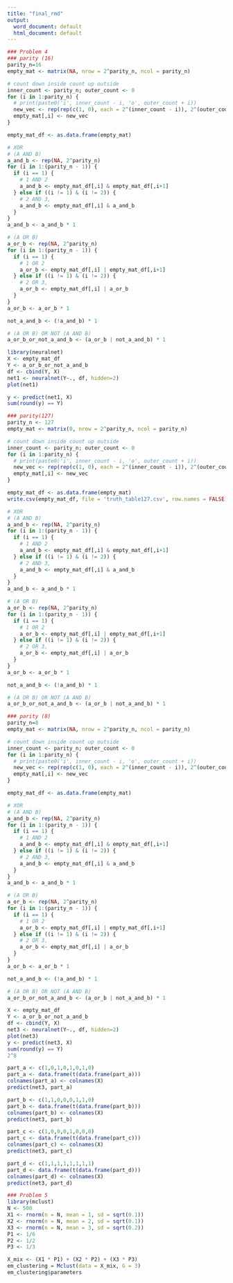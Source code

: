 ```yaml
---
title: "final_rmd"
output:
  word_document: default
  html_document: default
---
```


```r
### Problem 4
### parity (16)
parity_n=16
empty_mat <- matrix(NA, nrow = 2^parity_n, ncol = parity_n)

# count down inside count up outside
inner_count <- parity_n; outer_count <- 0
for (i in 1:parity_n) {
  # print(paste0('i', inner_count - i, 'o', outer_count + i))
  new_vec <- rep(rep(c(1, 0), each = 2^(inner_count - i)), 2^(outer_count + i - 1))
  empty_mat[,i] <- new_vec
}

empty_mat_df <- as.data.frame(empty_mat)

# XOR
# (A AND B)
a_and_b <- rep(NA, 2^parity_n)
for (i in 1:(parity_n - 1)) {
  if (i == 1) {
    # 1 AND 2
    a_and_b <- empty_mat_df[,i] & empty_mat_df[,i+1] 
  } else if ((i != 1) & (i != 2)) {
    # 2 AND 3, 
    a_and_b <- empty_mat_df[,i] & a_and_b
  }
}
a_and_b <- a_and_b * 1

# (A OR B)
a_or_b <- rep(NA, 2^parity_n)
for (i in 1:(parity_n - 1)) {
  if (i == 1) {
    # 1 OR 2
    a_or_b <- empty_mat_df[,i] | empty_mat_df[,i+1] 
  } else if ((i != 1) & (i != 2)) {
    # 2 OR 3, 
    a_or_b <- empty_mat_df[,i] | a_or_b
  }
}
a_or_b <- a_or_b * 1

not_a_and_b <- (!a_and_b) * 1

# (A OR B) OR NOT (A AND B)
a_or_b_or_not_a_and_b <- (a_or_b | not_a_and_b) * 1

library(neuralnet)
X <- empty_mat_df
Y <- a_or_b_or_not_a_and_b
df <- cbind(Y, X)
net1 <- neuralnet(Y~., df, hidden=2)
plot(net1)

y <- predict(net1, X)
sum(round(y) == Y)

### parity(127)
parity_n <- 127
empty_mat <- matrix(0, nrow = 2^parity_n, ncol = parity_n)

# count down inside count up outside
inner_count <- parity_n; outer_count <- 0
for (i in 1:parity_n) {
  # print(paste0('i', inner_count - i, 'o', outer_count + i))
  new_vec <- rep(rep(c(1, 0), each = 2^(inner_count - i)), 2^(outer_count + i - 1))
  empty_mat[,i] <- new_vec
}

empty_mat_df <- as.data.frame(empty_mat)
write.csv(empty_mat_df, file = 'truth_table127.csv', row.names = FALSE)

# XOR
# (A AND B)
a_and_b <- rep(NA, 2^parity_n)
for (i in 1:(parity_n - 1)) {
  if (i == 1) {
    # 1 AND 2
    a_and_b <- empty_mat_df[,i] & empty_mat_df[,i+1] 
  } else if ((i != 1) & (i != 2)) {
    # 2 AND 3, 
    a_and_b <- empty_mat_df[,i] & a_and_b
  }
}
a_and_b <- a_and_b * 1

# (A OR B)
a_or_b <- rep(NA, 2^parity_n)
for (i in 1:(parity_n - 1)) {
  if (i == 1) {
    # 1 OR 2
    a_or_b <- empty_mat_df[,i] | empty_mat_df[,i+1] 
  } else if ((i != 1) & (i != 2)) {
    # 2 OR 3, 
    a_or_b <- empty_mat_df[,i] | a_or_b
  }
}
a_or_b <- a_or_b * 1

not_a_and_b <- (!a_and_b) * 1

# (A OR B) OR NOT (A AND B)
a_or_b_or_not_a_and_b <- (a_or_b | not_a_and_b) * 1

### parity (8)
parity_n=8
empty_mat <- matrix(NA, nrow = 2^parity_n, ncol = parity_n)

# count down inside count up outside
inner_count <- parity_n; outer_count <- 0
for (i in 1:parity_n) {
  # print(paste0('i', inner_count - i, 'o', outer_count + i))
  new_vec <- rep(rep(c(1, 0), each = 2^(inner_count - i)), 2^(outer_count + i - 1))
  empty_mat[,i] <- new_vec
}

empty_mat_df <- as.data.frame(empty_mat)

# XOR
# (A AND B)
a_and_b <- rep(NA, 2^parity_n)
for (i in 1:(parity_n - 1)) {
  if (i == 1) {
    # 1 AND 2
    a_and_b <- empty_mat_df[,i] & empty_mat_df[,i+1] 
  } else if ((i != 1) & (i != 2)) {
    # 2 AND 3, 
    a_and_b <- empty_mat_df[,i] & a_and_b
  }
}
a_and_b <- a_and_b * 1

# (A OR B)
a_or_b <- rep(NA, 2^parity_n)
for (i in 1:(parity_n - 1)) {
  if (i == 1) {
    # 1 OR 2
    a_or_b <- empty_mat_df[,i] | empty_mat_df[,i+1] 
  } else if ((i != 1) & (i != 2)) {
    # 2 OR 3, 
    a_or_b <- empty_mat_df[,i] | a_or_b
  }
}
a_or_b <- a_or_b * 1

not_a_and_b <- (!a_and_b) * 1

# (A OR B) OR NOT (A AND B)
a_or_b_or_not_a_and_b <- (a_or_b | not_a_and_b) * 1

X <- empty_mat_df
Y <- a_or_b_or_not_a_and_b
df <- cbind(Y, X)
net3 <- neuralnet(Y~., df, hidden=2)
plot(net3)
y <- predict(net3, X)
sum(round(y) == Y)
2^8

part_a <- c(1,0,1,0,1,0,1,0)
part_a <- data.frame(t(data.frame(part_a)))
colnames(part_a) <- colnames(X)
predict(net3, part_a)

part_b <- c(1,1,0,0,0,1,1,0)
part_b <- data.frame(t(data.frame(part_b)))
colnames(part_b) <- colnames(X)
predict(net3, part_b)

part_c <- c(1,0,0,0,1,0,0,0)
part_c <- data.frame(t(data.frame(part_c)))
colnames(part_c) <- colnames(X)
predict(net3, part_c)

part_d <- c(1,1,1,1,1,1,1,1)
part_d <- data.frame(t(data.frame(part_d)))
colnames(part_d) <- colnames(X)
predict(net3, part_d)

### Problem 5
library(mclust)
N <- 500
X1 <- rnorm(n = N, mean = 1, sd = sqrt(0.1))
X2 <- rnorm(n = N, mean = 2, sd = sqrt(0.1))
X3 <- rnorm(n = N, mean = 3, sd = sqrt(0.2))
P1 <- 1/6
P2 <- 1/2
P3 <- 1/3

X_mix <- (X1 * P1) + (X2 * P2) + (X3 * P3)
em_clustering = Mclust(data = X_mix, G = 3)
em_clustering$parameters


```